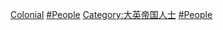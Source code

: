 [[Category:英国人|Colonial]]
[[Category:前英國殖民地|#People]]
[[Category:大英帝国人士|Category:大英帝国人士]]
[[Category:前英国保护国|#People]]